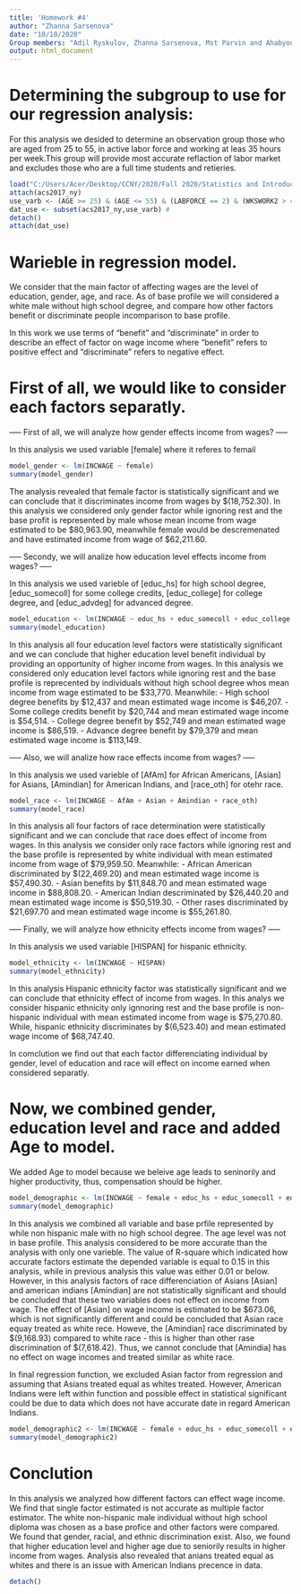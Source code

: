 ```yaml
---
title: 'Homework #4'
author: "Zhanna Sarsenova"
date: "10/10/2020"
Group members: "Adil Ryskulov, Zhanna Sarsenova, Mst Parvin and Ahabyona James"
output: html_document
---
```




# Determining the subgroup to use for our regression analysis:

For this analysis we desided to determine an observation group those who are aged from 25 to 55, in active labor force and working at leas 35 hours per week.This group will provide most accurate reflaction of labor market and excludes those who are a full time students and retieries.

```r
load("C:/Users/Acer/Desktop/CCNY/2020/Fall 2020/Statistics and Introduction to Econometrics ECO B2000 2RS/R/PUMS data/ny/acs2017_ny_data.RData")
attach(acs2017_ny)
use_varb <- (AGE >= 25) & (AGE <= 55) & (LABFORCE == 2) & (WKSWORK2 > 4) & (UHRSWORK >= 35)
dat_use <- subset(acs2017_ny,use_varb) #
detach()
attach(dat_use)
```



# Warieble in regression model.

We consider that the main factor of affecting wages are the level of education, gender, age, and race.
As of base profile we will considered a white male without high school degree, and compare how other factors benefit or discriminate people incomparison to base profile.

In this work we use terms of "benefit" and "discriminate" in order to describe an effect of factor on wage income where "benefit" refers to positive effect and "discriminate" refers to negative effect.



# First of all, we would like to consider each factors separatly.



----- First of all, we will analyze how gender effects income from wages? -----

In this analysis we used variable [female] where it referes to femail

```r
model_gender <- lm(INCWAGE ~ female)
summary(model_gender)
```

The analysis revealed that female factor is statistically significant and we can conclude that it discriminates income from wages by $(18,752.30).
In this analysis we considered only gender factor while ignoring rest and the base profit is represented by male whose mean income from wage estimated to be $80,963.90, meanwhile female would be descremenated and have estimated income from wage of $62,211.60.



----- Secondy, we will analize how education level effects income from wages? -----

In this analysis we used varieble of [educ_hs] for high school degree, [educ_somecoll] for some college credits, [educ_college] for college degree, and [educ_advdeg] for advanced degree.

```r
model_education <- lm(INCWAGE ~ educ_hs + educ_somecoll + educ_college + educ_advdeg)
summary(model_education)
```

In this analysis all four education level factors were statistically significant and we can conclude that higher education level benefit individual by providing an opportunity of higher income from wages.
In this analysis we considered only education level factors while ignoring rest and the base profile is reprecented by individuals without high school degree whos mean income from wage estimated to be $33,770. Meanwhile:
- High school degree benefits by $12,437 and mean estimated wage income is $46,207.
- Some college credits benefit by $20,744 and mean estimated wage income is $54,514.
- College degree benefit by $52,749 and mean estimated wage income is $86,519.
- Advance degree benefit by $79,379 and mean estimated wage income is $113,149.



----- Also, we will analize how race effects income from wages? -----

In this analysis we used varieble of [AfAm] for African Americans, [Asian] for Asians, [Amindian] for American Indians, and [race_oth] for otehr race.

```r
model_race <- lm(INCWAGE ~ AfAm + Asian + Amindian + race_oth)
summary(model_race)
```

In this analysis all four factors of race determination were statistically significant and we can conclude that race does effect of income from wages.
In this analysis we consider only race factors while ignoring rest and the base profile is represented by white individual with mean estimated income from wage of $79,959.50. Meanwhile:
- African American discriminated by $(22,469.20) and mean estimated wage income is $57,490.30.
- Asian benefits by $11,848.70 and mean estimated wage income in $88,808.20.
- American Indian descriminated by $26,440.20 and mean estimated wage income is $50,519.30.
- Other rases discriminated by $21,697.70 and mean estimated wage income is $55,261.80.



----- Finally, we will analyze how ethnicity effects income from wages? -----

In this analysis we used variable [HISPAN] for hispanic ethnicity.

```r
model_ethnicity <- lm(INCWAGE ~ HISPAN)
summary(model_ethnicity)
```

In this analysis Hispanic ethnicity factor was statistically significant and we can conclude that ethnicity effect of income from wages.
In this analys we consider hispanic ethnicity only ignnoring rest and the base profile is non-hispanic individual with mean estimated income from wage is $75,270.80. While, hispanic ethnicity discriminates by $(6,523.40) and mean estimated wage income of $68,747.40.



In comclution we find out that each factor differenciating individual by gender, level of education and race will effect on income earned when considered separatly.



# Now, we combined gender, education level and race and added Age to model. 

We added Age to model because we beleive age leads to seninorily and higher productivity, thus, compensation should be higher.

```r
model_demographic <- lm(INCWAGE ~ female + educ_hs + educ_somecoll + educ_college + educ_advdeg + AfAm + Asian + Amindian + race_oth + HISPAN + AGE)
summary(model_demographic)
```

In this analysis we combined all variable and base prfile represented by while non hispanic male with no high school degree. The age level was not in base profile.
This analysis considered to be more accurate than the analysis with only one varieble. The value of R-square which indicated how accurate factors estimate the depended variable is equal to 0.15 in this analysis, while in previous analysis this value was either 0.01 or below.
However, in this analysis factors of race differenciation of Asians [Asian] and american indians [Amindian] are not statistically significant and should be concluded that these two variables does not effect on income from wage. The effect of [Asian] on wage income is estimated to be $673.06, which is not significantly different and could be concluded that Asian race equay treated as white rece. Howeve, the [Amindian] race discriminated by $(9,168.93) compared to white race - this is higher than other rase discrimination of $(7,618.42). Thus, we cannot conclude that [Amindia] has no effect on wage incomes and treated similar as white race.

In final regression function, we excluded Asian factor from regression and assuming that Asians treated equal as whites treated. However, American Indians were left within function and possible effect in statistical significant could be due to data which does not have accurate date in regard American Indians.

```r
model_demographic2 <- lm(INCWAGE ~ female + educ_hs + educ_somecoll + educ_college + educ_advdeg + AfAm + Amindian + race_oth + HISPAN + AGE)
summary(model_demographic2)
```



# Conclution

In this analysis we analyzed how different factors can effect wage income. We find that single factor estimated is not accurate as multiple factor estimator. 
The white non-hispanic male individual without high school diploma was chosen as a base profice and other factors were compared.
We found that gender, racial, and ethnic discrimination exist. Also, we found that higher education level and higher age due to seniorily results in higher income from wages. Analysis also revealed that anians treated equal as whites and there is an issue with American Indians precence in data.

```r
detach()
```